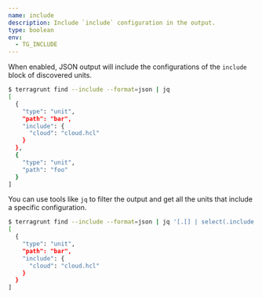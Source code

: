```yaml
---
name: include
description: Include `include` configuration in the output.
type: boolean
env:
  - TG_INCLUDE
---
```


When enabled, JSON output will include the configurations of the `include` block of discovered units.

```bash
$ terragrunt find --include --format=json | jq
[
  {
    "type": "unit",
    "path": "bar",
    "include": {
      "cloud": "cloud.hcl"
    }
  },
  {
    "type": "unit",
    "path": "foo"
  }
]
```

You can use tools like `jq` to filter the output and get all the units that include a specific configuration.

```bash
$ terragrunt find --include --format=json | jq '[.[] | select(.include.cloud == "cloud.hcl")]'
[
  {
    "type": "unit",
    "path": "bar",
    "include": {
      "cloud": "cloud.hcl"
    }
  }
]
```
